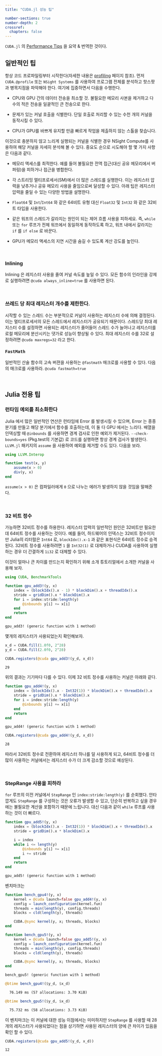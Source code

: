 ```yaml
---
title: "CUDA.jl 성능 팁"

number-sections: true
number-depth: 2
crossref:
  chapters: false
---
```


::: {.callout-note appearance="minimal"}

`CUDA.jl` 의 [Performance Tips](https://cuda.juliagpu.org/stable/tutorials/performance/#Julia-Specific-Tips) 을 요약 & 번역한 것이다.

:::


## 일반적인 팁


항상 코드 프로파일링부터 시작한다(자세한 내용은 [profiling](https://cuda.juliagpu.org/stable/development/profiling/) 페이지 참조). 먼저 `CUDA.@profile` 또는 `NSight Systems` 를 사용하여 프로그램 전체를 분석하고 핫스팟과 병목지점을 파악해야 한다. 여기에 집중하면서 다음을 수행한다.

- CPU와 GPU 간의 데이터 전송을 최소할 것. 불필요한 메모리 사본을 제거하고 다수의 적은 전송을 일괄적인 큰 전송으로 한다. 
  
- 문제가 있는 커널 호출을 식별한다. 단일 호출로 처리할 수 있는 수천 개의 커널을 동작시킬 수 있다.

- CPU가 GPU를 바쁘게 유지할 만큼 빠르게 작업을 제출하지 않는 스톨을 찾습니다.
 
이것으로 충분하지 않고 느리게 실행되는 커널을 식별한 경우 NSight Compute를 사용하여 해당 커널을 자세히 분석해 볼 수 있다. 중요도 순으로 시도해야 할 몇 가지 사항은 다음과 같다.

- 메모리 액세스를 최적한다. 예를 들어 불필요한 전역 접근(대신 공유 메모리에서 버퍼링)을 피하거나 접근을 병합한다.

- 각 스트리밍 멀티프로세서(SM)에서 더 많은 스레드를 실행한다. 이는 레지스터 압력을 낮추거나 공유 메모리 사용을 줄임으로써 달성할 수 있다. 아래 팁은 레지스터 압력을 줄일 수 있는 다양한 방법을 설명한다.

- `Float64` 및 `Int`/`Int64` 와 같은 64비트 유형 대신 `Float32` 및 `Int32` 와 같은 32비트 타입을 사용한다.
  
- 같은 워프의 스레드가 갈라지는 원인이 되는 제어 흐름 사용을 피하세요. 즉, `while` 또는 `for` 루프가 전체 워프에서 동일하게 동작하도록 하고, 워프 내에서 갈라지는 `if` 를 `if else` 로 바꾼다. 
  
- GPU가 메모리 액세스의 지연 시간을 숨길 수 있도록 계산 강도를 높인다.

</br>

### Inlining

Inlining 은 레지스터 사용을 줄여 커널 속도를 높일 수 있다. 모든 함수의 인라인을 강제로 실행하려면 `@cuda always_inline=true` 를 사용하면 된다.

</br>

### 쓰레드 당 최대 레지스터 개수를 제한한다.

시작할 수 있는 스레드 수는 부분적으로 커널이 사용하는 레지스터 수에 의해 결정된다. 이는 멀티프로세서의 모든 스레드에서 레지스터가 공유되기 때문이다. 스레드당 최대 레지스터 수를 설정하면 사용되는 레지스터가 줄어들어 스레드 수가 늘어나고 레지스터를 로컬 메모리에 분산시키는 댓가로 성능이 향상될 수 있다. 최대 레지스터 수를 32로 설정하려면 `@cuda maxregs=32` 라고 한다.


### `FastMath`

일반적인 산술 함수의 고속 버젼을 사용하는 `@fastmath` 매크로를 사용할 수 있다. 다음의 매크로를 사용하라. `@cuda fastmath=true`

</br>

## Julia 전용 팁

### 런타임 예외를 최소화한다

Julia 에서 많은 일반적인 연산은 런타임에 Error 를 발생시킬 수 있으며, Error 는 종종 분기를 만들고 해당 분기에서 함수를 호출하는데, 이 둘 다 GPU 에서는 느리다. 배열을 인덱싱할 때 `@inbounds` 를 사용하면 경계 검사로 인한 예외가 제거된다. `--check-bounds=yes` (Pkg.test의 기본값) 로 코드를 실행하면 항상 경계 검사가 발생한다. `LLVM.jl` 패키지의 `assume` 을 사용하여 예외를 제거할 수도 있다. 다음을 보라.

```julia
using LLVM.Interop

function test(x, y)
    assume(x > 0)
    div(y, x)
end
```

`assume(x > 0)` 은 컴파일러에게 `0` 으로 나누는 에러가 발생하지 않을 것임을 말해준다.


</br>

### 32 비트 정수

가능하면 32비트 정수를 하용한다. 레지스터 압력의 일반적인 원인은 32비트만 필요한데 64비트 정수를 사용하는 것이다. 예를 들어, 하드웨어의 인덱스는 32비트 정수이지만 Julia의 리터럴은 `Int64` 로, `blockIdx().x-1` 과 같은 표현식은 64비트 정수로 승격된다. 32비트 정수를 사용하려면 `1` 을 `Int32(1)` 로 대체하거나 CUDA를 사용하여 실행하는 경우 더 간결하게 `1i32` 로 대체할 수 있다.

이것이 얼마나 큰 차이를 만드는지 확인하기 위해 소개 튜토리얼에서 소개한 커널을 사용해 보자.

```julia
using CUDA, BenchmarkTools

function gpu_add3!(y, x)
    index = (blockIdx().x - 1) * blockDim().x + threadIdx().x
    stride = gridDim().x * blockDim().x
    for i = index:stride:length(y)
        @inbounds y[i] += x[i]
    end
    return
end
```

```txt
gpu_add3! (generic function with 1 method)
```

몇개의 레지스터가 사용되었는지 확인해보자.

```julia
x_d = CUDA.fill(1.0f0, 2^28)
y_d = CUDA.fill(2.0f0, 2^28)

CUDA.registers(@cuda gpu_add3!(y_d, x_d))
```

```txt
29
```

위의 결과는 기기마다 다를 수 있다. 이제 32 비트 정수를 사용하는 커널은 아래와 같다.

```julia
function gpu_add4!(y, x)
    index = (blockIdx().x - Int32(1)) * blockDim().x + threadIdx().x
    stride = gridDim().x * blockDim().x
    for i = index:stride:length(y)
        @inbounds y[i] += x[i]
    end
    return
end
```

```txt
gpu_add4! (generic function with 1 method)
```

```julia
CUDA.registers(@cuda gpu_add4!(y_d, x_d))
```

```txt
28
```

따라서 32비트 정수로 전환하여 레지스터 하나를 덜 사용하게 되고, 64비트 정수를 더 많이 사용하는 커널에서는 레지스터 수가 더 크게 감소할 것으로 예상된다.

</br>

### StepRange 사용을 피하라

`for` 루프의 이전 커널에서 `StepRange` 인 `index:stride:length(y)` 를 순회했다. 안타깝게도 `StepRange` 를 구성하는 것은 오류가 발생할 수 있고, 단순히 반복하고 싶을 경우에는 불필요한 계산을 포함하기 때문에 느립니다. 대신 다음과 같이 `while` 루프를 사용하는 것이 더 빠르다.

```julia
function gpu_add5!(y, x)
    index = (blockIdx().x - Int32(1)) * blockDim().x + threadIdx().x
    stride = gridDim().x * blockDim().x

    i = index
    while i <= length(y)
        @inbounds y[i] += x[i]
        i += stride
    end
    return
end
```

```txt
gpu_add5! (generic function with 1 method)
```

벤치마크는

```julia
function bench_gpu4!(y, x)
    kernel = @cuda launch=false gpu_add4!(y, x)
    config = launch_configuration(kernel.fun)
    threads = min(length(y), config.threads)
    blocks = cld(length(y), threads)

    CUDA.@sync kernel(y, x; threads, blocks)
end

function bench_gpu5!(y, x)
    kernel = @cuda launch=false gpu_add5!(y, x)
    config = launch_configuration(kernel.fun)
    threads = min(length(y), config.threads)
    blocks = cld(length(y), threads)

    CUDA.@sync kernel(y, x; threads, blocks)
end
```

```txt
bench_gpu5! (generic function with 1 method)
```

```julia
@btime bench_gpu4!($y_d, $x_d)
```

```txt
  76.149 ms (57 allocations: 3.70 KiB)
```

```julia
@btime bench_gpu5!($y_d, $x_d)
```

```txt
  75.732 ms (58 allocations: 3.73 KiB)
```

이 벤치마크는 이 커널에 대한 성능 이점에서는 미미하지만 `StepRange` 를 사용할 때 28개의 레지스터가 사용되었다는 점을 상기하면 사용된 레지스터의 양에 큰 차이가 있음을 확인 할 수 있다.

```julia
CUDA.registers(@cuda gpu_add5!(y_d, x_d))
```

```txt
12
```